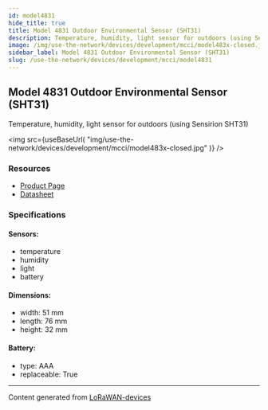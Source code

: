 ```yaml
---
id: model4831
hide_title: true
title: Model 4831 Outdoor Environmental Sensor (SHT31)
description: Temperature, humidity, light sensor for outdoors (using Sensirion SHT31)
image: /img/use-the-network/devices/development/mcci/model483x-closed.jpg
sidebar_label: Model 4831 Outdoor Environmental Sensor (SHT31)
slug: /use-the-network/devices/development/mcci/model4831
---
```



## Model 4831 Outdoor Environmental Sensor (SHT31)

Temperature, humidity, light sensor for outdoors (using Sensirion SHT31)

<img
src={useBaseUrl(
"img/use-the-network/devices/development/mcci/model483x-closed.jpg"
)}
/>

### Resources

- [Product Page](https://mcci.io/m4831)
- [Datasheet](https://cdn.shopify.com/s/files/1/0873/5104/files/model483x-datasheet.pdf?v=1610937656)

### Specifications

#### Sensors:
- temperature
- humidity
- light
- battery
#### Dimensions:
- width: 51 mm
- length: 76 mm
- height: 32 mm
#### Battery: 
- type: AAA
- replaceable: True



---
Content generated from [LoRaWAN-devices](https://github.com/TheThingsNetwork/lorawan-devices)